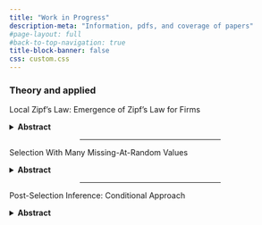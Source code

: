 ```yaml
---
title: "Work in Progress"
description-meta: "Information, pdfs, and coverage of papers"
#page-layout: full
#back-to-top-navigation: true
title-block-banner: false
css: custom.css
---
```


### Theory and applied

Local Zipf's Law: Emergence of Zipf's Law for Firms

<details>
<summary><strong>Abstract</strong></summary>
The paper is 
</details>

<center><hr style="width:50%"></center>

Selection With Many Missing-At-Random Values

<details>
<summary><strong>Abstract</strong></summary>
The paper is 
</details>

<center><hr style="width:50%"></center>

Post-Selection Inference: Conditional Approach

<details>
<summary><strong>Abstract</strong></summary>
The paper is 
</details>


